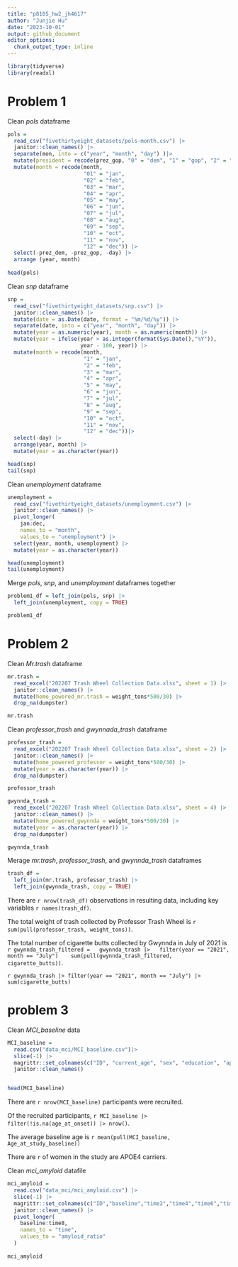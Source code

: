 ```yaml
---
title: "p8105_hw2_jh4617"
author: "Junjie Hu"
date: "2023-10-01"
output: github_document
editor_options: 
  chunk_output_type: inline
---
```


```r
library(tidyverse)
library(readxl)
```

# Problem 1

Clean *pols* dataframe

```r
pols = 
  read_csv("fivethirtyeight_datasets/pols-month.csv") |>
  janitor::clean_names() |>
  separate(mon, into = c("year", "month", "day") )|>
  mutate(president = recode(prez_gop, "0" = "dem", "1" = "gop", "2" = "gop")) |>
  mutate(month = recode(month,
                        "01" = "jan",
                        "02" = "feb",
                        "03" = "mar",
                        "04" = "apr",
                        "05" = "may",
                        "06" = "jun",
                        "07" = "jul",
                        "08" = "aug",
                        "09" = "sep",
                        "10" = "oct",
                        "11" = "nov",
                        "12" = "dec")) |>
  select(-prez_dem, -prez_gop, -day) |>
  arrange (year, month)
    
head(pols)
```

Clean *snp* dataframe

```r
snp = 
  read_csv("fivethirtyeight_datasets/snp.csv") |>
  janitor::clean_names() |>
  mutate(date = as.Date(date, format = "%m/%d/%y")) |>
  separate(date, into = c("year", "month", "day")) |>
  mutate(year = as.numeric(year), month = as.numeric(month)) |>
  mutate(year = ifelse(year > as.integer(format(Sys.Date(),"%Y")),
                       year - 100, year)) |>
  mutate(month = recode(month,
                        "1" = "jan",
                        "2" = "feb",
                        "3" = "mar",
                        "4" = "apr",
                        "5" = "may",
                        "6" = "jun",
                        "7" = "jul",
                        "8" = "aug",
                        "9" = "sep",
                        "10" = "oct",
                        "11" = "nov",
                        "12" = "dec"))|>
  select(-day) |>
  arrange(year, month) |>
  mutate(year = as.character(year))

head(snp)
tail(snp)


```

Clean *unemployment* dataframe

```r
unemployment = 
  read_csv("fivethirtyeight_datasets/unemployment.csv") |>
  janitor::clean_names() |>
  pivot_longer(
    jan:dec, 
    names_to = "month",
    values_to = "unemployment") |> 
  select(year, month, unemployment) |>
  mutate(year = as.character(year))

head(unemployment)
tail(unemployment)
```

Merge *pols*, *snp*, and *unemployment* dataframes together

```r
problem1_df = left_join(pols, snp) |> 
  left_join(unemployment, copy = TRUE)

problem1_df
```




# Problem 2

Clean *Mr.trash* dataframe

```r
mr.trash = 
  read_excel("202207 Trash Wheel Collection Data.xlsx", sheet = 1) |>
  janitor::clean_names() |>
  mutate(home_powered_mr.trash = weight_tons*500/30) |>
  drop_na(dumpster)

mr.trash
```

Clean *professor_trash* and *gwynnada_trash* dataframe

```r
professor_trash = 
  read_excel("202207 Trash Wheel Collection Data.xlsx", sheet = 2) |>
  janitor::clean_names() |>
  mutate(home_powered_professor = weight_tons*500/30) |>
  mutate(year = as.character(year)) |>
  drop_na(dumpster)

professor_trash

gwynnda_trash = 
  read_excel("202207 Trash Wheel Collection Data.xlsx", sheet = 4) |>
  janitor::clean_names() |>
  mutate(home_powered_gwynnda = weight_tons*500/30) |>
  mutate(year = as.character(year)) |>
  drop_na(dumpster)

gwynnda_trash
```

Merage *mr.trash*, *professor_trash*, and *gwynnda_trash* dataframes

```r
trash_df =
  left_join(mr.trash, professor_trash) |>
  left_join(gwynnda_trash, copy = TRUE)
```

There are `r nrow(trash_df)` observations in resulting data, including key variables `r names(trash_df)`. 

The total weight of trash collected by Professor Trash Wheel is `r sum(pull(professor_trash, weight_tons))`. 

The total number of cigarette butts collected by Gwynnda in July of 2021 is 
`r gwynnda_trash_filtered =
  gwynnda_trash |>
  filter(year == "2021", month == "July") 
  sum(pull(gwynnda_trash_filtered, cigarette_butts)) `.
  
  `r gwynnda_trash |> filter(year == "2021", month == "July") |> sum(cigarette_butts)`
  
# problem 3

Clean *MCI_baseline* data

```r
MCI_baseline = 
  read.csv("data_mci/MCI_baseline.csv")|>
  slice(-1) |>
  magrittr::set_colnames(c("ID", "current_age", "sex", "education", "apoe4", "age_at_onset"))|>
  janitor::clean_names() 


head(MCI_baseline)
```

There are `r nrow(MCI_baseline)` participants were recruited.

Of the recruited participants, `r MCI_baseline |> filter(!is.na(age_at_onset)) |> nrow()`.

The average baseline age is `r mean(pull(MCI_baseline, Age_at_study_baseline))`

There are `r ` of women in the study are APOE4 carriers.
 
 
 Clean *mci_amyloid* datafile
 
```r
mci_amyloid = 
  read.csv("data_mci/mci_amyloid.csv") |>
  slice(-1) |>
  magrittr::set_colnames(c("ID","baseline","time2","time4","time6","time8")) |>
  janitor::clean_names() |>
  pivot_longer(
    baseline:time8,
    names_to = "time",
    values_to = "amyloid_ratio" 
  )
  
mci_amyloid
```








